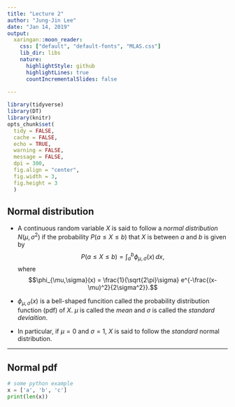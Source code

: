 ```yaml
---
title: "Lecture 2"
author: "Jung-Jin Lee"
date: "Jan 14, 2019"
output:
  xaringan::moon_reader:
    css: ["default", "default-fonts", "MLAS.css"] 
    lib_dir: libs
    nature:
      highlightStyle: github
      highlightLines: true
      countIncrementalSlides: false
      
---
```

```r
library(tidyverse) 
library(DT)
library(knitr) 
opts_chunk$set(
  tidy = FALSE,
  cache = FALSE,
  echo = TRUE,
  warning = FALSE,
  message = FALSE,
  dpi = 300,
  fig.align = "center",
  fig.width = 3,
  fig.height = 3
  )
```

## Normal distribution

- A continuous random variable $X$ is said to follow a _normal distribution_ $N(\mu, \sigma^2)$ if the probability $P(a\leq X \leq b)$ that $X$ is between $a$ and $b$ is given by 
$$P(a\leq X \leq b) = \int_a^b \phi_{\mu,\sigma}(x)\,dx,$$
where $$\phi_{\mu,\sigma}(x) = \frac{1}{\sqrt{2\pi}\sigma} e^{-\frac{(x-\mu)^2}{2\sigma^2}}.$$
- $\phi_{\mu,\sigma}(x)$ is a bell-shaped funcition called the probability distribution function (pdf) of $X$. $\mu$ is called the _mean_ and $\sigma$ is called the _standard deviaition_.

- In particular, if $\mu = 0$ and $\sigma =1$, $X$ is said to follow the _standard_ normal distribution.

---

## Normal pdf

```python
# some python example
x = ['a', 'b', 'c']
print(len(x))
```


